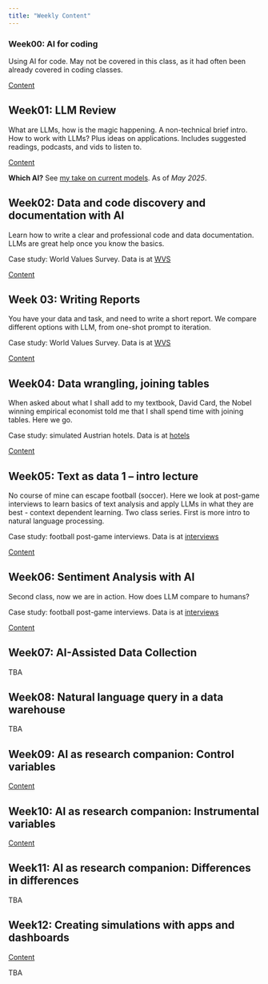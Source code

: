 ```yaml
---
title: "Weekly Content"
---
```



### Week00: AI for coding

Using AI for code. May not be covered in this class, as it had often been already covered in coding classes. 

[Content](week00)

## Week01: LLM Review

What are LLMs, how is the magic happening. A non-technical brief intro. How to work with LLMs? Plus ideas on applications. Includes suggested readings, podcasts, and vids to listen to. 

[Content](week01/)

**Which AI?** See [my take on current models](week01/assets/which-ai.html). As of *May 2025*. 

## Week02: Data and code discovery and documentation with AI

Learn how to write a clear and professional code and data documentation. LLMs are great help once you know the basics. 

Case study: World Values Survey. Data is at [WVS](data/VWS)

[Content](week02/)

## Week 03: Writing Reports

You have your data and task, and need to write a short report. We compare different options with LLM, from one-shot prompt to iteration. 

Case study: World Values Survey. Data is at [WVS](data/VWS)

[Content](week03/)

## Week04: Data wrangling, joining tables

When asked about what I shall add to my textbook, David Card, the Nobel winning empirical economist told me that I shall spend time with joining tables. Here we go. 

Case study: simulated Austrian hotels. Data is at [hotels](data/austria-hotels)

[Content](week04/)

## Week05: Text as data 1 -- intro lecture

No course of mine can escape football (soccer). Here we look at post-game interviews to learn basics of text analysis and apply LLMs in what they are best - context dependent learning. Two class series. First is more intro to natural language processing. 

Case study: football post-game interviews. Data is at [interviews](data/interviews)

[Content](week05/)

## Week06: Sentiment Analysis with AI

Second class, now we are in action. How does LLM compare to humans? 

Case study: football post-game interviews. Data is at [interviews](data/interviews)

[Content](week06/)



## Week07: AI-Assisted Data Collection

TBA

## Week08: Natural language query in a data warehouse

TBA

## Week09: AI as research companion: Control variables

[Content](week09/)


## Week10: AI as research companion: Instrumental variables

[Content](week10/)


## Week11: AI as research companion: Differences in differences

TBA

## Week12: Creating simulations with apps and dashboards

[Content](week12/)

TBA
